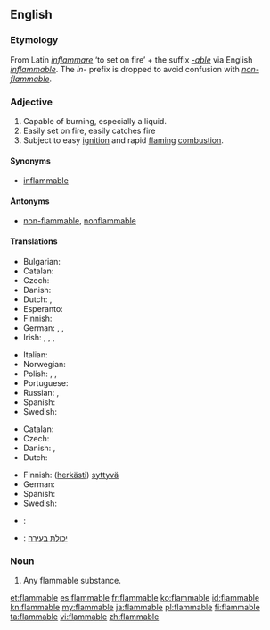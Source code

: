 ==English==

===Etymology===
From Latin ''[[inflammare]]'' ‘to set on fire’ + the suffix ''[[-able]]'' via English ''[[inflammable]]''.  The ''in-'' prefix is dropped to avoid confusion with ''[[non-flammable]]''.

===Adjective===
{{en-adj}}

# Capable of burning, especially a liquid.
# Easily set on fire, easily catches fire
# Subject to easy [[ignition]] and rapid [[flaming]] [[combustion]].

====Synonyms====
* [[inflammable]]

====Antonyms====
* [[non-flammable]], [[nonflammable]]

====Translations====
{{trans-top|capable of burning}}
* Bulgarian: {{t-|bg|леснозапалим|sc=Cyrl}}
* Catalan: {{t+|ca|inflamable}}
* Czech: {{t-|cs|hořlavý}}
* Danish: {{t-|da|brændbar}}
* Dutch: {{t-|nl|ontvlambaar}}, {{t-|nl|brandbaar}}
* Esperanto: {{t-|eo|brulema}}
* Finnish: {{t-|fi|palava}}
* German: {{t+|de|brennbar}}, {{t-|de|entzündbar}}, {{t-|de|entflammbar}}
* Irish: {{t-|ga|inlasta}}, {{t-|ga|so-lasta}}, {{t-|ga|so-adhainte}}, {{t-|ga|inadhainte}}
{{trans-mid}}
* Italian: {{t+|it|infiammabile}}
* Norwegian: {{t-|no|brennbar}}
* Polish: {{t+|pl|łatwopalny|m}},  {{t-|pl|łatwopalna|f}},  {{t-|pl|łatwopalne|n}}
* Portuguese: {{t+|pt|inflamável|m|f}}
* Russian: {{t+|ru|огнеопасный}}, {{t-|ru|легко воспламеняющийся|tr=legkó vosplamyenyáyuschisya|sc=Cyrl}}
* Spanish: {{t+|es|inflamable}}
* Swedish: {{t+|sv|brännbar}}
{{trans-bottom}}

{{trans-top|volatile}}
* Catalan: {{t+|ca|inflamable}}
* Czech: {{t-|cs|hořlavý}}
* Danish: {{t-|da|brandfarlig}}, {{t-|da|letantændelig}}
* Dutch: {{t-|nl|licht ontvlambaar}}
{{trans-mid}}
* Finnish: ([[herkkä|herkästi]]) [[syttyvä]]
* German: {{t-|de|feuergefährlich}}
* Spanish: {{t+|es|inflamable}}
* Swedish: {{t-|sv|lättantändlig}}
{{trans-bottom}}

{{checktrans-top}}

* {{ttbc|fr}}: {{t+|fr|inflammable}}
{{trans-mid}}
* {{ttbc|he}}: [[יכולת בעירה]]
{{trans-bottom}}

===Noun===
{{en-noun}}

# Any flammable substance.

[[et:flammable]]
[[es:flammable]]
[[fr:flammable]]
[[ko:flammable]]
[[id:flammable]]
[[kn:flammable]]
[[my:flammable]]
[[ja:flammable]]
[[pl:flammable]]
[[fi:flammable]]
[[ta:flammable]]
[[vi:flammable]]
[[zh:flammable]]